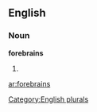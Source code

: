 ==English==

===Noun===
'''forebrains'''

# {{plural of|[[forebrain]]}}

[[Category:English plurals]]

[[ar:forebrains]]